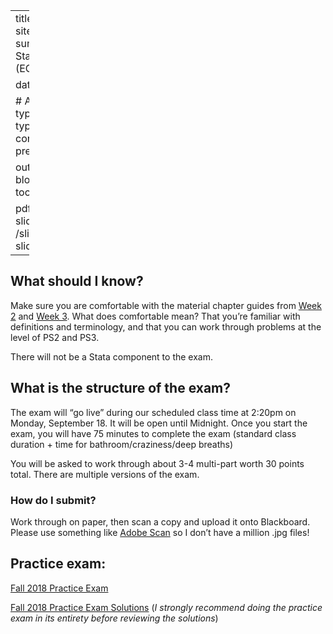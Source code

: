 

---
title: Stats Quiz
sitetitle: Stats Quiz
summary: "EC200 - Stats Quiz Prep (EC200) "

date: "2020-09-16"


  
  # Academic page type (do not modify).
type: docs
menu:
  content:
    parent: Exam prep
    weight: 2
    
output:
  blogdown::html_page:
    toc: true

pdf: /slides/ch3-slides.pdf
thumb: /slides/ch3-slides.png



---

## What should I know? 

Make sure you are comfortable with the material chapter guides from [Week 2](../01-content) and [Week 3](../02-content). What does comfortable mean? That you're familiar with definitions and terminology, and that you can work through problems at the level of PS2 and PS3. 

There will not be a Stata component to the exam. 

## What is the structure of the exam? 

The exam will "go live" during our scheduled class time at 2:20pm on Monday, September 18. It will be open until Midnight. Once you start the exam, you will have 75 minutes to complete the exam (standard class duration + time for bathroom/craziness/deep breaths) 

You will be asked to work through about 3-4 multi-part worth 30 points total. There are multiple versions of the exam. 

### How do I submit? 
Work through on paper, then scan a copy and upload it onto Blackboard. Please use something like [Adobe Scan](https://acrobat.adobe.com/us/en/mobile/scanner-app.html) so I don't have a million .jpg files! 


<!---
Following department policy, you will be required to use the Respondus lock-down browser with no back-tracking. 

I will ask you to 
## Responu--what? 

 all exams for the course require you to use the Respondus lock-down browser. This means you must use a Mac/PC for the exam, not a Chromebook or iPad. If this creates any problems for you, reach out to me and we can discuss options. 

From UVM: 
  > The LockDown Browser is like a normal browser, except that once you click “Begin” on your test, it prevents you from opening Word documents, instant messages, or email, and it blocks you from visiting other websites or accessing other parts of the course.
> 
> Important: You must download the browser from the URL below. Even if you have used the LockDown Browser at another school, it won’t work at UVM unless you use this version: [http://www.respondus.com/lockdown/download.php?id=488814272](http://www.respondus.com/lockdown/download.php?id=488814272).
>
> You only need to install it once for all tests in your UVM Bb courses.
> Note that you will need to use the LockDown Browser to see your grades and feedback, as well.
> 

 

## Practice 

On Friday, I'll release an optional "practice" lock-down exam. It will have one practice questions, so we can all experience the glory of online testing. If you complete the pratice lock-down exam, you will earn 2 points toward the exam.
--> 



## Practice exam: 

[Fall 2018 Practice Exam](../PracticeExams/StatsQuiz_Spring2018_print.pdf)

[Fall 2018 Practice Exam Solutions](../PracticeExams/StatsQuiz_Spring2018_sol.pdf) (*I strongly recommend doing the practice exam in its entirety before reviewing the solutions*)
